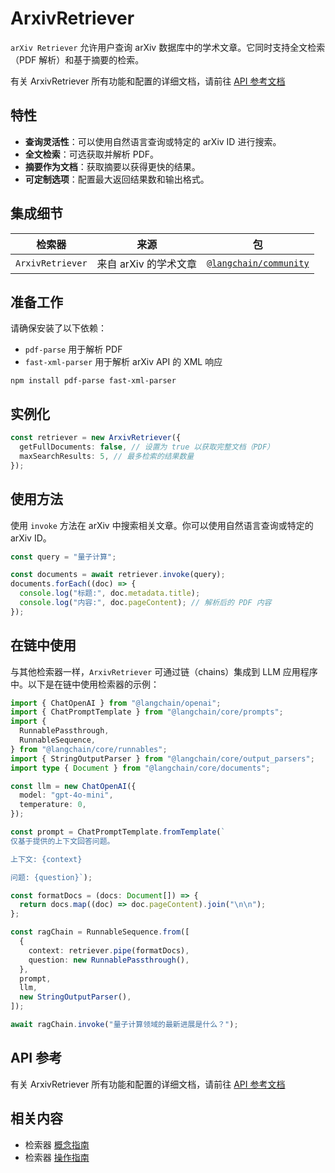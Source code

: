 # ArxivRetriever

`arXiv Retriever` 允许用户查询 arXiv 数据库中的学术文章。它同时支持全文检索（PDF 解析）和基于摘要的检索。

有关 ArxivRetriever 所有功能和配置的详细文档，请前往 [API 参考文档](https://api.js.langchain.com/classes/_langchain_community.retrievers_arxiv.ArxivRetriever.html)

## 特性

- **查询灵活性**：可以使用自然语言查询或特定的 arXiv ID 进行搜索。
- **全文检索**：可选获取并解析 PDF。
- **摘要作为文档**：获取摘要以获得更快的结果。
- **可定制选项**：配置最大返回结果数和输出格式。

## 集成细节

| 检索器           | 来源                         | 包                                                                          |
| ---------------- | ---------------------------- | ---------------------------------------------------------------------------- |
| `ArxivRetriever` | 来自 arXiv 的学术文章        | [`@langchain/community`](https://www.npmjs.com/package/@langchain/community) |

## 准备工作

请确保安装了以下依赖：

- `pdf-parse` 用于解析 PDF
- `fast-xml-parser` 用于解析 arXiv API 的 XML 响应

```npm2yarn
npm install pdf-parse fast-xml-parser
```

## 实例化

```typescript
const retriever = new ArxivRetriever({
  getFullDocuments: false, // 设置为 true 以获取完整文档（PDF）
  maxSearchResults: 5, // 最多检索的结果数量
});
```

## 使用方法

使用 `invoke` 方法在 arXiv 中搜索相关文章。你可以使用自然语言查询或特定的 arXiv ID。

```typescript
const query = "量子计算";

const documents = await retriever.invoke(query);
documents.forEach((doc) => {
  console.log("标题:", doc.metadata.title);
  console.log("内容:", doc.pageContent); // 解析后的 PDF 内容
});
```

## 在链中使用

与其他检索器一样，`ArxivRetriever` 可通过链（chains）集成到 LLM 应用程序中。以下是在链中使用检索器的示例：

```typescript
import { ChatOpenAI } from "@langchain/openai";
import { ChatPromptTemplate } from "@langchain/core/prompts";
import {
  RunnablePassthrough,
  RunnableSequence,
} from "@langchain/core/runnables";
import { StringOutputParser } from "@langchain/core/output_parsers";
import type { Document } from "@langchain/core/documents";

const llm = new ChatOpenAI({
  model: "gpt-4o-mini",
  temperature: 0,
});

const prompt = ChatPromptTemplate.fromTemplate(`
仅基于提供的上下文回答问题。

上下文: {context}

问题: {question}`);

const formatDocs = (docs: Document[]) => {
  return docs.map((doc) => doc.pageContent).join("\n\n");
};

const ragChain = RunnableSequence.from([
  {
    context: retriever.pipe(formatDocs),
    question: new RunnablePassthrough(),
  },
  prompt,
  llm,
  new StringOutputParser(),
]);

await ragChain.invoke("量子计算领域的最新进展是什么？");
```

## API 参考

有关 ArxivRetriever 所有功能和配置的详细文档，请前往 [API 参考文档](https://api.js.langchain.com/classes/_langchain_community.retrievers_arxiv.ArxivRetriever.html)

## 相关内容

- 检索器 [概念指南](/docs/concepts/#retrievers)
- 检索器 [操作指南](/docs/how_to/#retrievers)